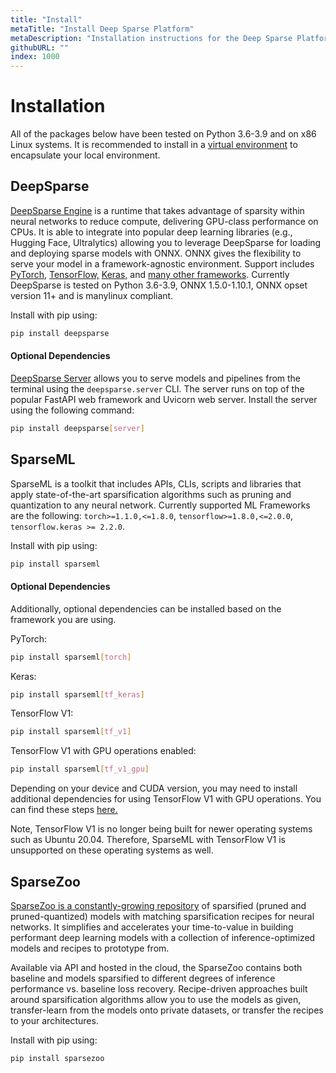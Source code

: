 ```yaml
---
title: "Install"
metaTitle: "Install Deep Sparse Platform"
metaDescription: "Installation instructions for the Deep Sparse Platform including DeepSparse, SparseML, SparseZoo"
githubURL: ""
index: 1000
---
```


# Installation

All of the packages below have been tested on Python 3.6-3.9 and on x86 Linux systems.
It is recommended to install in a [virtual environment](https://docs.python.org/3/library/venv.html) to encapsulate your local environment.

## DeepSparse

[DeepSparse Engine](https://github.com/neuralmagic/deepsparse) is a runtime that takes advantage of sparsity within neural networks to reduce compute, delivering GPU-class performance on CPUs.
It is able to integrate into popular deep learning libraries (e.g., Hugging Face, Ultralytics) allowing you to leverage DeepSparse for loading and deploying sparse models with ONNX. ONNX gives the flexibility to serve your model in a framework-agnostic environment. Support includes [PyTorch,](https://pytorch.org/docs/stable/onnx.html) [TensorFlow,](https://github.com/onnx/tensorflow-onnx) [Keras,](https://github.com/onnx/keras-onnx) and [many other frameworks](https://github.com/onnx/onnxmltools).
Currently DeepSparse is tested on Python 3.6-3.9, ONNX 1.5.0-1.10.1, ONNX opset version 11+ and is manylinux compliant.

Install with pip using:

```bash
pip install deepsparse
```

#### Optional Dependencies

[DeepSparse Server](https://github.com/neuralmagic/deepsparse/tree/main/src/deepsparse/server) allows you to serve models and pipelines from the terminal using the `deepsparse.server` CLI. The server runs on top of the popular FastAPI web framework and Uvicorn web server. Install the server using the following command:

```bash
pip install deepsparse[server]
```

## SparseML

SparseML is a toolkit that includes APIs, CLIs, scripts and libraries that apply state-of-the-art sparsification algorithms such as pruning and quantization to any neural network.
Currently supported ML Frameworks are the following: `torch>=1.1.0,<=1.8.0`, `tensorflow>=1.8.0,<=2.0.0`, `tensorflow.keras >= 2.2.0`.

Install with pip using:

```bash
pip install sparseml
```

#### Optional Dependencies

Additionally, optional dependencies can be installed based on the framework you are using.

PyTorch:

```bash
pip install sparseml[torch]
```

Keras:

```bash
pip install sparseml[tf_keras]
```

TensorFlow V1:

```bash
pip install sparseml[tf_v1]
```

TensorFlow V1 with GPU operations enabled:

```bash
pip install sparseml[tf_v1_gpu]
```

Depending on your device and CUDA version, you may need to install additional dependencies for using TensorFlow V1 with GPU operations. You can find these steps [here.](https://www.tensorflow.org/install/gpu#older_versions_of_tensorflow)

Note, TensorFlow V1 is no longer being built for newer operating systems such as Ubuntu 20.04.
Therefore, SparseML with TensorFlow V1 is unsupported on these operating systems as well.

## SparseZoo

[SparseZoo is a constantly-growing repository](https://sparsezoo.neuralmagic.com) of sparsified (pruned and pruned-quantized) models with matching sparsification recipes for neural networks.
It simplifies and accelerates your time-to-value in building performant deep learning models with a collection of inference-optimized models and recipes to prototype from.

Available via API and hosted in the cloud, the SparseZoo contains both baseline and models sparsified to different degrees of inference performance vs. baseline loss recovery.
Recipe-driven approaches built around sparsification algorithms allow you to use the models as given, transfer-learn from the models onto private datasets, or transfer the recipes to your architectures.

Install with pip using:

```bash
pip install sparsezoo
```
